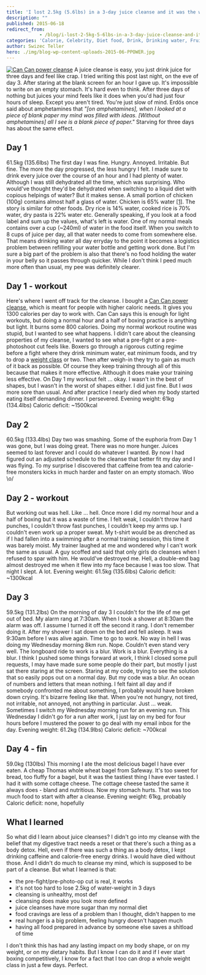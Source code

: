 ```yaml
---
title: 'I lost 2.5kg (5.6lbs) in a 3-day juice cleanse and it was the worst'
description: ""
published: 2015-06-18
redirect_from: 
            - /blog/i-lost-2-5kg-5-6lbs-in-a-3-day-juice-cleanse-and-it-was-the-worst/swizec/6691
categories: 'Calorie, Celebrity, Diet food, Drink, Drinking water, Fruit, Travel + Events, Water bottle'
author: Swizec Teller
hero: ./img/blog-wp-content-uploads-2015-06-PPOWER.jpg
---
```

[![Can Can power cleanse](./img/blog-wp-content-uploads-2015-06-PPOWER.jpg)](http://cancancleanse.com/) A juice cleanse is easy, you just drink juice for three days and feel like crap. I tried writing this post last night, on the eve of day 3. After staring at the blank screen for an hour I gave up. It's impossible to write on an empty stomach. It's hard even to think. After three days of nothing but juices your mind feels like it does when you'd had just four hours of sleep. Except you aren't tired. You're just slow of mind. Erdös once said about amphetamines that _"\[on amphetamines], when I looked at a piece of blank paper my mind was filled with ideas. \[Without amphetamines] all I see is a blank piece of paper."_ Starving for three days has about the same effect.

## Day 1

61.5kg (135.6lbs) The first day I was fine. Hungry. Annoyed. Irritable. But fine. The more the day progressed, the less hungry I felt. I made sure to drink every juice over the course of an hour and I had plenty of water. Although I was still dehydrated all the time, which was surprising. Who would've thought they'd be dehydrated when switching to a liquid diet with copious helpings of water? But it makes sense. A small portion of chicken (100g) contains almost half a glass of water. Chicken is 65% water [\[1\]](http://www.fsis.usda.gov/wps/wcm/connect/42a903e2-451d-40ea-897a-22dc74ef6e1c/Water_in_Meats.pdf?MOD=AJPERES). The story is similar for other foods. Dry rice is 14% water, cooked rice is 70% water, dry pasta is 22% water etc. Generally speaking, if you look at a food label and sum up the values, what's left is water. One of my normal meals contains over a cup (~240ml) of water in the food itself. When you switch to 8 cups of juice per day, all that water needs to come from somewhere else. That means drinking water all day erryday to the point it becomes a logistics problem between refilling your water bottle and getting work done. But I'm sure a big part of the problem is also that there's no food holding the water in your belly so it passes through quicker. While I don't think I peed much more often than usual, my pee was definitely clearer.

## Day 1 - workout

Here's where I went off track for the cleanse. I bought a [Can Can power cleanse](http://cancancleanse.com/), which is meant for people with higher caloric needs. It gives you 1300 calories per day to work with. Can Can says this is enough for light workouts, but doing a normal hour and a half of boxing practice is anything but light. It burns some 800 calories. Doing my normal workout routine was stupid, but I wanted to see what happens. I didn't care about the cleansing properties of my cleanse, I wanted to see what a pre-fight or a pre-photoshoot cut feels like. Boxers go through a rigorous cutting regime before a fight where they drink minimum water, eat minimum foods, and try to drop a [weight class](http://en.wikipedia.org/wiki/Weight_class_%28boxing%29 "Weight class (boxing)") or two. Then after weigh-in they try to gain as much of it back as possible. Of course they keep training through all of this because that makes it more effective. Although it does make your training less effective. On Day 1 my workout felt ... okay. I wasn't in the best of shapes, but I wasn't in the worst of shapes either. I did just fine. But I _was_ more sore than usual. And after practice I nearly died when my body started eating itself demanding dinner. I persevered. Evening weight: 61kg (134.4lbs) Caloric deficit: ~1500kcal

## Day 2

60.5kg (133.4lbs) Day two was smashing. Some of the euphoria from Day 1 was gone, but I was doing great. There was no more hunger. Juices seemed to last forever and I could do whatever I wanted. By now I had figured out an adjusted schedule to the cleanse that better fit my day and I was flying. To my surprise I discovered that caffeine from tea and calorie-free monsters kicks in much harder and faster on an empty stomach. Woo \\o/

## Day 2 - workout

But working out was hell. Like ... hell. Once more I did my normal hour and a half of boxing but it was a waste of time. I felt weak, I couldn't throw hard punches, I couldn't throw fast punches, I couldn't keep my arms up. I couldn't even work up a proper sweat. My t-shirt would be as drenched as if I had fallen into a swimming after a normal training session, this time it was barely moist. My trainer laughed at me and wondered why I can't work the same as usual. A guy scoffed and said that only girls do cleanses when I refused to spar with him. He would've destroyed me. Hell, a double-end bag almost destroyed me when it flew into my face because I was too slow. That night I slept. A lot. Evening weight: 61.5kg (135.6lbs) Caloric deficit: ~1300kcal

## Day 3

59.5kg (131.2lbs) On the morning of day 3 I couldn't for the life of me get out of bed. My alarm rang at 7:30am. When I took a shower at 8:30am the alarm was off. I assume I turned it off the second it rang. I don't remember doing it. After my shower I sat down on the bed and fell asleep. It was 9:30am before I was alive again. Time to go to work. No way in hell I was doing my Wednesday morning 8km run. Nope. Couldn't even stand very well. The longboard ride to work is a blur. Work is a blur. Everything is a blur. I think I pushed some things forward at work, I think I closed some pull requests, I may have made sure some people do their part, but mostly I just sat there staring at the screen. Staring at my code, trying to see the solution that so easily pops out on a normal day. But my code was a blur. An ocean of numbers and letters that mean nothing. I felt faint all day and if somebody confronted me about something, I probably would have broken down crying. It's bizarre feeling like that. When you're not hungry, not tired, not irritable, not annoyed, not anything in particular. Just ... weak. Sometimes I switch my Wednesday morning run for an evening run. This Wednesday I didn't go for a run after work, I just lay on my bed for four hours before I mustered the power to go deal with my email inbox for the day. Evening weight: 61.2kg (134.9lbs) Caloric deficit: ~700kcal

## Day 4 - fin

59.0kg (130lbs) This morning I ate the most delicious bagel I have ever eaten. A cheap Thomas whole wheat bagel from Safeway. It's too sweet for bread, too fluffy for a bagel, but it was the tastiest thing I have ever tasted. I had it with some cottage cheese. The cottage cheese tasted the same it always does - bland and nutritious. Now my stomach hurts. That was too much food to start with after a cleanse. Evening weight: 61kg, probably Caloric deficit: none, hopefully

## What I learned

So what did I learn about juice cleanses? I didn't go into my cleanse with the belief that my digestive tract needs a reset or that there's such a thing as a body detox. Hell, even if there was such a thing as a body detox, I kept drinking caffeine and calorie-free energy drinks. I would have died without those. And I didn't do much to cleanse my mind, which is supposed to be part of a cleanse. But what I learned is that:

- the pre-fight/pre-photo-op cut is real, it works
- it's not too hard to lose 2.5kg of water-weight in 3 days
- cleansing is unhealthy, most def
- cleansing does make you look more defined
- juice cleanses have more sugar than my normal diet
- food cravings are less of a problem than I thought, didn't happen to me
- real hunger is a big problem, feeling hungry doesn't happen much
- having all food prepared in advance by someone else saves a shitload of time

I don't think this has had any lasting impact on my body shape, or on my weight, or on my dietary habits. But I know I can do it and if I ever start boxing competitively, I know for a fact that I too can drop a whole weight class in just a few days. Perfect.